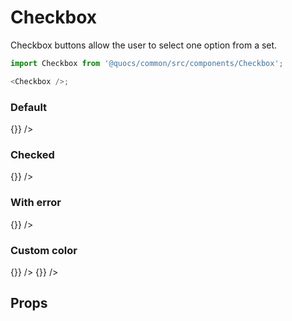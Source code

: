 

<Meta title="Themes|boss-care/Form/Checkbox" component={Checkbox} />

# Checkbox

Checkbox buttons allow the user to select one option from a set.

```js
import Checkbox from '@quocs/common/src/components/Checkbox';

<Checkbox />;
```

### Default

<Preview>
  <Story name="Default">
    <Theme>
      <Checkbox checked={false} label="Checkboxbutton label" onToggle={() => {}} />
    </Theme>
  </Story>
</Preview>

### Checked

<Preview>
  <Story name="Checked">
    <Theme>
      <Checkbox checked={true} label="Checkboxbutton label" onToggle={() => {}} />
    </Theme>
  </Story>
</Preview>

### With error

<Preview>
  <Story name="With error">
    <Theme>
      <Checkbox checked={false} error="Error message" label="Checkboxbutton label" onToggle={() => {}} />
    </Theme>
  </Story>
</Preview>

### Custom color

<Preview>
  <Story name="Custom color">
    <Theme>
      <Checkbox
        checked={false}
        IndicatorProps={{ color: 'secondary' }}
        label="Checkboxbutton label"
        onToggle={() => {}}
      />
      <Checkbox
        checked={true}
        IndicatorProps={{ color: 'secondary' }}
        label="Checkboxbutton label"
        onToggle={() => {}}
      />
    </Theme>
  </Story>
</Preview>

## Props

<Props of={Checkbox} />
